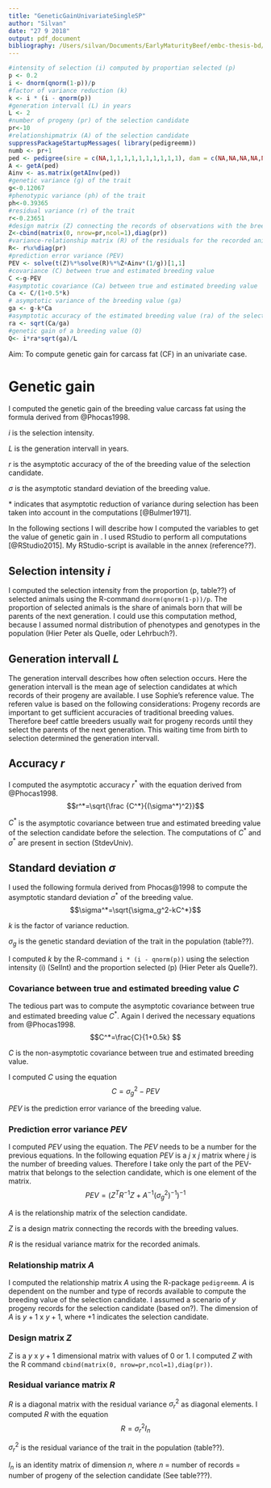 ```yaml
---
title: "GeneticGainUnivariateSingleSP"
author: "Silvan"
date: "27 9 2018"
output: pdf_document
bibliography: /Users/silvan/Documents/EarlyMaturityBeef/embc-thesis-bd/library.bib
---
```

```r
#intensity of selection (i) computed by proportian selected (p)
p <- 0.2
i <- dnorm(qnorm(1-p))/p
#factor of variance reduction (k)
k <- i * (i - qnorm(p))
#generation intervall (L) in years
L <- 2
#number of progeny (pr) of the selection candidate
pr<-10
#relationshipmatrix (A) of the selection candidate
suppressPackageStartupMessages( library(pedigreemm))
numb <- pr+1
ped <- pedigree(sire = c(NA,1,1,1,1,1,1,1,1,1,1), dam = c(NA,NA,NA,NA,NA,NA,NA,NA,NA,NA,NA), label = 1:numb)
A <- getA(ped)
Ainv <- as.matrix(getAInv(ped))
#genetic variance (g) of the trait
g<-0.12067
#phenotypic variance (ph) of the trait
ph<-0.39365
#residual variance (r) of the trait
r<-0.23651
#design matrix (Z) connecting the records of observations with the breeding values
Z<-cbind(matrix(0, nrow=pr,ncol=1),diag(pr))
#variance-relationship matrix (R) of the residuals for the recorded animals
R<- r%x%diag(pr)
#prediction error variance (PEV)
PEV <- solve(t(Z)%*%solve(R)%*%Z+Ainv*(1/g))[1,1]
#covariance (C) between true and estimated breeding value
C <-g-PEV
#asymptotic covariance (Ca) between true and estimated breeding value
Ca <- C/(1+0.5*k)
# asymptotic variance of the breeding value (ga)
ga <- g-k*Ca
#asymptotic accuracy of the estimated breeding value (ra) of the selection candidate
ra <- sqrt(Ca/ga)
#genetic gain of a breeding value (Q)
Q<- i*ra*sqrt(ga)/L
```

Aim: To compute genetic gain for carcass fat (CF) in an univariate case.

# Genetic gain

I computed the genetic gain of the breeding value carcass fat using the formula derived from @Phocas1998. 

\begin{equation}
\label{GeneticGain}
Q = \frac {ir^*\sigma^*}{L}
\end{equation}

$i$ is the selection intensity.

$L$ is the generation intervall in years.

$r$ is the asymptotic accuracy of the of the breeding value of the selection candidate.

$\sigma$ is the asymptotic standard deviation of the breeding value.

$*$ indicates that asymptotic reduction of variance during selection has been taken into account in the computations [@Bulmer1971].

In the following sections I will describe how I computed the variables to get the value of genetic gain in \autoref{GeneticGain}.
I used RStudio to perform all computations [@RStudio2015]. 
My RStudio-script is available in the annex (reference??).

## Selection intensity $i$ {#SelInt}

I computed the selection intensity from the proportion (p, table??) of selected animals using the R-command `dnorm(qnorm(1-p))/p`.
The proportion of selected animals is the share of animals born that will be parents of the next generation.
I could use this computation method, because I assumed normal distribution of phenotypes and genotypes in the population (Hier Peter als Quelle, oder Lehrbuch?).


## Generation intervall $L$

The generation intervall describes how often selection occurs.
Here the generation intervall is the mean age of selection candidates at which records of their progeny are available.
I use Sophie's reference value.
The referen value is based on the following considerations:
Progeny records are important to get sufficient accuracies of traditional breeding values.
Therefore beef cattle breeders usually wait for progeny records until they select the parents of the next generation.
This waiting time from birth to selection determined the generation intervall. 

## Accuracy $r$

I computed the asymptotic accuracy $r^*$ with the equation derived from @Phocas1998.
\begin{equation}
\label{Accuracy}
r^*=\sqrt{\frac {C^*}{(\sigma^*)^2}}
\end{equation}
$$r^*=\sqrt{\frac {C^*}{(\sigma^*)^2}}$$

$C^*$ is the asymptotic covariance between true and estimated breeding value of the selection candidate before the selection. 
The computations of $C^*$ and $\sigma^*$ are present in section \ref(StdevUniv).

## Standard deviation $\sigma$ {#StdevUniv} 

I used the following formula derived from Phocas@1998 to compute the asymptotic standard deviation $\sigma^*$ of the breeding value.
\begin{equation}
\label{Stdev}
\sigma^*=\sqrt{\sigma_g^2-kC^*}
\end{equation}
$$\sigma^*=\sqrt{\sigma_g^2-kC^*}$$

$k$ is the factor of variance reduction.

$\sigma_g$ is the genetic standard deviation of the trait in the population (table??).

I computed $k$ by the R-command `i * (i - qnorm(p))` using the selection intensity (i) \ref(SelInt) and the proportion selected (p) (Hier Peter als Quelle?).

### Covariance between true and estimated breeding value $C$

The tedious part was to compute the asymptotic covariance between true and estimated breeding value $C^*$.
Again I derived the necessary equations from @Phocas1998.
\begin{equation}
\label{AsCovBV}
C^*=\frac{C}{1+0.5k}
\end{equation}
$$C^*=\frac{C}{1+0.5k} $$

$C$ is the non-asymptotic covariance between true and estimated breeding value.

I computed $C$ using the equation
\begin{equation}
\label{CovBV}
C=\sigma_g^2-PEV
\end{equation}
$$C=\sigma_g^2-PEV$$

$PEV$ is the prediction error variance of the breeding value.

### Prediction error variance $PEV$

I computed $PEV$ using the equation.
The $PEV$ needs to be a number for the previous equations.
In the following equation $PEV$ is a $j$ x $j$ matrix where $j$ is the number of breeding values.
Therefore I take only the part of the PEV-matrix that belongs to the selection candidate, which is one element of the matrix.
\begin{equation}
\label{PEV}
PEV=(Z^TR^{-1}Z+A^{-1}(\sigma_g^2)^{-1})^{-1}
\end{equation}
$$
PEV=(Z^TR^{-1}Z+A^{-1}(\sigma_g^2)^{-1})^{-1}
$$

$A$ is the relationship matrix of the selection candidate.

$Z$ is a design matrix connecting the records with the breeding values.

$R$ is the residual variance matrix for the recorded animals.

### Relationship matrix $A$ 

I computed the relationship matrix $A$ using the R-package `pedigreemm`.
$A$ is dependent on the number and type of records available to compute the breeding value of the selection candidate.
I assumed a scenario of $y$ progeny records for the selection candidate (based on?).
The dimension of $A$ is $y+1$ x $y+1$, where $+1$ indicates the selection candidate. 

### Design matrix $Z$

$Z$ is a $y$ x $y+1$ dimensional matrix with values of 0 or 1.
I computed $Z$ with the R command `cbind(matrix(0, nrow=pr,ncol=1),diag(pr))`.

### Residual variance matrix $R$

$R$ is a diagonal matrix with the residual variance $\sigma_r^2$ as diagonal elements.
I computed $R$ with the equation
\begin{equation}
\label{ResVar}
R=\sigma_r^2I_n
\end{equation}
$$R=\sigma_r^2I_n$$

$\sigma_r^2$ is the residual variance of the trait in the population (table??).

$I_n$ is an identity matrix of dimension $n$, where $n$ = number of records = number of progeny of the selection candidate (See table???).






